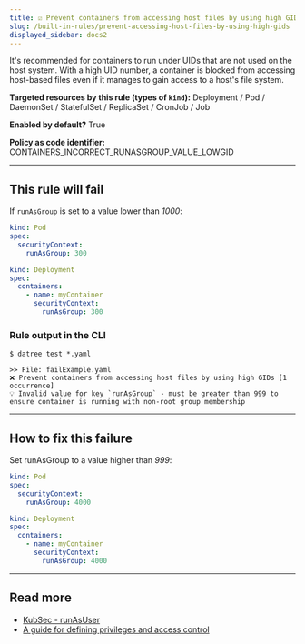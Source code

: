 ```yaml
---
title: ☑️ Prevent containers from accessing host files by using high GIDs
slug: /built-in-rules/prevent-accessing-host-files-by-using-high-gids
displayed_sidebar: docs2
---
```


It's recommended for containers to run under UIDs that are not used on the host system. With a high UID number, a container is blocked from accessing host-based files even if it manages to gain access to a host's file system.

**Targeted resources by this rule (types of **`kind`**):** Deployment / Pod / DaemonSet / StatefulSet / ReplicaSet / CronJob / Job

**Enabled by default?** True

**Policy as code identifier:** CONTAINERS_INCORRECT_RUNASGROUP_VALUE_LOWGID

---

## This rule will fail

If `runAsGroup` is set to a value lower than *1000*:

```yaml
kind: Pod
spec:
  securityContext:
    runAsGroup: 300
```

```yaml
kind: Deployment
spec:
  containers:
    - name: myContainer
      securityContext:
        runAsGroup: 300
```

### Rule output in the CLI

```none
$ datree test *.yaml

>> File: failExample.yaml
❌ Prevent containers from accessing host files by using high GIDs [1 occurrence]
💡 Invalid value for key `runAsGroup` - must be greater than 999 to ensure container is running with non-root group membership
```

---

## How to fix this failure

Set runAsGroup to a value higher than *999*:

```yaml
kind: Pod
spec:
  securityContext:
    runAsGroup: 4000
```

```yaml
kind: Deployment
spec:
  containers:
    - name: myContainer
      securityContext:
        runAsGroup: 4000
```

---

## Read more

- [KubSec - runAsUser](https://kubesec.io/basics/containers-securitycontext-runasuser/)
- [A guide for defining privileges and access control](https://medium.com/kubernetes-tutorials/defining-privileges-and-access-control-settings-for-pods-and-containers-in-kubernetes-2cef08fc62b7)

